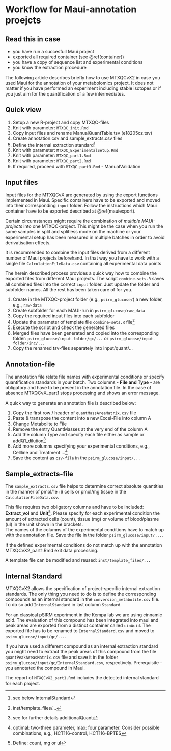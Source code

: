 # Workflow for Maui-annotation proejcts{#maui}

## Read this in case

- you have run a succesfull Maui project
- exported all required container (see \@ref(container))
- you have a copy of sequence list and experimental conditions
- you know the extraction procedure

The following article describes briefly how to use MTXQCvX2 in case you used Maui for the annotation of your metabolomics project. It does not matter if you have performed an experiment 
including stable isotopes or if you just aim for the quantification of a few intermediates. 

## Quick view

1. Setup a new R-project and copy MTXQC-files
2. Knit with parameter: `MTXQC_init.Rmd`
3. Copy input files and rename ManualQuantTable.tsv (e18205cz.tsv) 
4. Create annotation.csv and sample_extracts.csv files
5. Define the internal extraction standard^[see below InternalStandard]
6. Knit with parameter: `MTXQC_ExperimentalSetup.Rmd` 
7. Knit with parameter: `MTXQC_part1.Rmd` 
8. Knit with parameter: `MTXQC_part2.Rmd` 
9. If required, proceed with `MTXQC_part3.Rmd` - ManualValidation

## Input files 

Input files for the MTXQCvX are generated by using the export functions implemented in Maui. 
Specific containers have to be exported and moved into their corresponding `input` folder.
Follow the instructions which Maui container have to be exported described at \@ref(mauiexport).

Certain circumstances might require the combination of _multiple MAUI-projects_ into one MTXQC-project. This might be the case when you run the same samples in split and splitless mode on the machine or your experimental setup has been measured in multiple batches in order to avoid derivatisation effects.

It is recommended to combine the input files derived from a different number of Maui projects beforehand. In that way you have to work with a single file `CalculationFileData.csv` containing all experimental data points

The herein described process provides a quick way how to combine the exported files from different Maui projects. The script `combine-sets.R` saves all combined files into the correct `input` folder. Just update the folder and subfolder names. All the rest has been taken care of for you.

1. Create in the MTXQC-project folder (e.g., `psirm_glucose/`) a new folder, e.g., `raw-data`
2. Create subfolder for each MAUI-run in `psirm_glucose/raw_data`
3. Copy the required input files into each subfolder
4. Update the parameter of template file `combine-sets.R` file^[inst/template_files/...]
5. Execute the script and check the generated files
6. Merged files have been generated and copied into the corresponding folder: `psirm_glucose/input-folder/gc/...` or `psirm_glucose/input-folder/inc/...`
7. Copy the renamed tsv-files separately into input/quant/...

## Annotation-file

The annotation file relate file names with experimental conditions or specify quantification standards in your batch. Two columns - **File and Type** - are obligatory and have to be present in the annotation file. In the case of absence MTXQCvX_part1 stops processing and shows an error message.

A quick way to generate an annotation file is described below:

1. Copy the first row / header of `quantMassAreaMatrix.csv` file
2. Paste & transpose the content into a new Excel-File into column A
3. Change Metabolite to File
4. Remove the entry QuantMasses at the very end of the column A
5. Add the column Type and specify each file either as sample or addQ1_dilution^[see for further details additionalQuant]
6. Add more columns specifying your experimental conditions, e.g., Cellline and Treatment ...^[optimal: two-three parameter, max: four parameter. Consider possible combinations, e.g., HCT116-control, HCT116-BPTES]
7. Save the content as `csv-file` in the `psirm_glucose/input/...`

## Sample_extracts-file

The `sample_extracts.csv` file helps to determine correct absolute quantities in the manner of pmol/1e+6 cells or pmol/mg tissue in the `CalculationFileData.csv`.

This file requires two obligatory columns and have to be included: **Extract_vol** and **Unit**^[Define: count, mg or ul]. Please specify for each experimental condition the amount of extracted cells (count), tissue (mg) or volume of blood/plasme (ul) in the unit shown in the brackets.  
The names of the columns of the experimental conditions have to match up with the annotation file. Save the file in the folder `psirm_glucose/input/...`. 

If the defined experimental conditions do not match up with the annotation MTXQCvX2_part1.Rmd exit data processing.

A template file can be modified and reused: `inst/template_files/...` 

## Internal Standard

MTXQCvX2 allows the specification of project-specific internal extraction standards. The only thing you need to do is to define the corresponding compounds as an internal standard in the `conversion_metabolite.csv` file. To do so add `InternalStandard` in last column `Standard`.

For an classical pSIRM experiment in the Kempa lab we are using cinnamic acid. The evaluation of this compound has been integrated into maui and peak areas are exported from a distinct container called `cinAcid`. The exported file has to be renamed to `InternalStandard.csv` and moved to `psirm_glucose/input/gc/...`.

If you have used a different compound as an internal extraction standard you might need to extract the peak areas of this compound from the file `quantPeakAreasMatrix.csv` file and save it in the folder `psirm_glucose/input/gc/InternalStandard.csv`, respectively. Prerequisite - you annotated the compound in Maui.

The report of `MTXQCvX2_part1.Rmd` includes the detected internal standard for each project.


